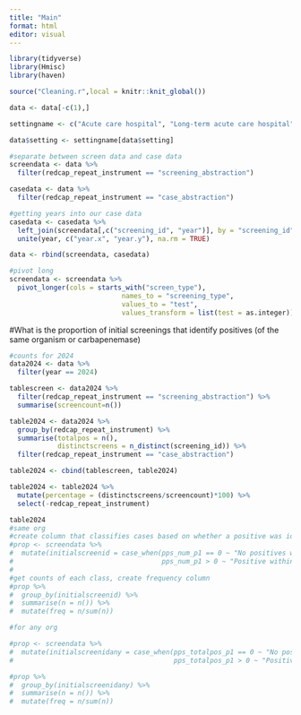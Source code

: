 ```yaml
---
title: "Main"
format: html
editor: visual
---
```


```r
library(tidyverse)
library(Hmisc)
library(haven)

source("Cleaning.r",local = knitr::knit_global())

data <- data[-c(1),]

settingname <- c("Acute care hospital", "Long-term acute care hospital", "Ventilator-capable skilled nursing facility", "Skilled nursing facility/nursing home", "Assisted living facility/adult care home", "Dialysis", "Other",".", "Unknown")

data$setting <- settingname[data$setting]

#separate between screen data and case data
screendata <- data %>% 
  filter(redcap_repeat_instrument == "screening_abstraction")

casedata <- data %>% 
  filter(redcap_repeat_instrument == "case_abstraction")

#getting years into our case data
casedata <- casedata %>% 
  left_join(screendata[,c("screening_id", "year")], by = "screening_id") %>% 
  unite(year, c("year.x", "year.y"), na.rm = TRUE)

data <- rbind(screendata, casedata)

#pivot long
screendata <- screendata %>% 
  pivot_longer(cols = starts_with("screen_type"),
                            names_to = "screening_type",
                            values_to = "test",
                            values_transform = list(test = as.integer))

```

#What is the proportion of initial screenings that identify positives (of the same organism or carbapenemase)

```r
#counts for 2024
data2024 <- data %>% 
  filter(year == 2024)

tablescreen <- data2024 %>% 
  filter(redcap_repeat_instrument == "screening_abstraction") %>% 
  summarise(screencount=n())

table2024 <- data2024 %>%
  group_by(redcap_repeat_instrument) %>% 
  summarise(totalpos = n(),
            distinctscreens = n_distinct(screening_id)) %>% 
  filter(redcap_repeat_instrument == "case_abstraction")

table2024 <- cbind(tablescreen, table2024)

table2024 <- table2024 %>% 
  mutate(percentage = (distinctscreens/screencount)*100) %>% 
  select(-redcap_repeat_instrument)

table2024
#same org
#create column that classifies cases based on whether a positive was id'd
#prop <- screendata %>% 
#  mutate(initialscreenid = case_when(pps_num_p1 == 0 ~ "No positives within PPS",
#                                     pps_num_p1 > 0 ~ "Positive within PPS"))
#
#get counts of each class, create frequency column
#prop %>% 
#  group_by(initialscreenid) %>% 
#  summarise(n = n()) %>% 
#  mutate(freq = n/sum(n))

#for any org

#prop <- screendata %>% 
#  mutate(initialscreenidany = case_when(pps_totalpos_p1 == 0 ~ "No positives within PPS",
#                                        pps_totalpos_p1 > 0 ~ "Positive within PPS"))

#prop %>% 
#  group_by(initialscreenidany) %>% 
#  summarise(n = n()) %>% 
#  mutate(freq = n/sum(n))





```